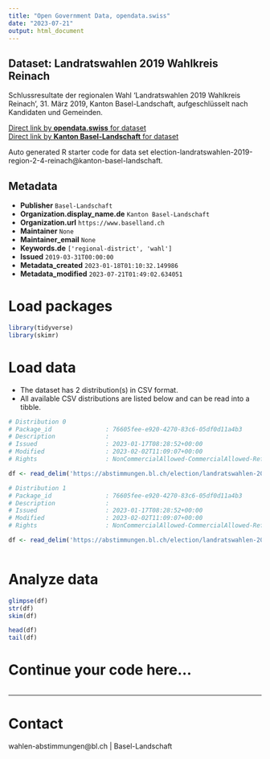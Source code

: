 ```yaml
---
title: "Open Government Data, opendata.swiss"
date: "2023-07-21"
output: html_document
---
```


## Dataset: Landratswahlen 2019 Wahlkreis Reinach

Schlussresultate der regionalen Wahl 'Landratswahlen 2019 Wahlkreis Reinach', 31. März 2019, Kanton Basel-Landschaft, aufgeschlüsselt nach Kandidaten und Gemeinden.

[Direct link by **opendata.swiss** for dataset](https://opendata.swiss/de/dataset/landratswahlen-2019-wahlkreis-reinach)<br>
[Direct link by **Kanton Basel-Landschaft** for dataset](https://abstimmungen.bl.ch/election/landratswahlen-2019-region-2-4-reinach/data)

Auto generated R starter code for data set election-landratswahlen-2019-region-2-4-reinach@kanton-basel-landschaft.

## Metadata

- **Publisher** `Basel-Landschaft`
- **Organization.display_name.de** `Kanton Basel-Landschaft`
- **Organization.url** `https://www.baselland.ch`
- **Maintainer** `None`
- **Maintainer_email** `None`
- **Keywords.de** `['regional-district', 'wahl']`
- **Issued** `2019-03-31T00:00:00`
- **Metadata_created** `2023-01-18T01:10:32.149986`
- **Metadata_modified** `2023-07-21T01:49:02.634051`


# Load packages

```r

library(tidyverse)
library(skimr)

```

# Load data

-   The dataset has 2 distribution(s) in CSV format.
-   All available CSV distributions are listed below and can be read into a tibble.

```r

# Distribution 0
# Package_id               : 76605fee-e920-4270-83c6-05df0d11a4b3
# Description              : 
# Issued                   : 2023-01-17T08:28:52+00:00
# Modified                 : 2023-02-02T11:09:07+00:00
# Rights                   : NonCommercialAllowed-CommercialAllowed-ReferenceRequired

df <- read_delim('https://abstimmungen.bl.ch/election/landratswahlen-2019-region-2-4-reinach/data-parties-csv')

# Distribution 1
# Package_id               : 76605fee-e920-4270-83c6-05df0d11a4b3
# Description              : 
# Issued                   : 2023-01-17T08:28:52+00:00
# Modified                 : 2023-02-02T11:09:07+00:00
# Rights                   : NonCommercialAllowed-CommercialAllowed-ReferenceRequired

df <- read_delim('https://abstimmungen.bl.ch/election/landratswahlen-2019-region-2-4-reinach/data-csv')



```

# Analyze data

```r

glimpse(df)
str(df)
skim(df)

head(df)
tail(df)

```

# Continue your code here...

```r

```

------------------------------------------------------------------------

# Contact

wahlen-abstimmungen@bl.ch | Basel-Landschaft
